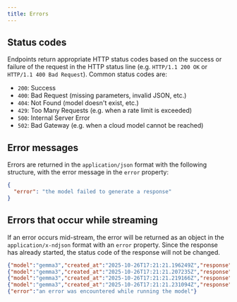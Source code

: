 ```yaml
---
title: Errors
---
```


## Status codes

Endpoints return appropriate HTTP status codes based on the success or failure of the request in the HTTP status line (e.g. `HTTP/1.1 200 OK` or `HTTP/1.1 400 Bad Request`). Common status codes are:

- `200`: Success
- `400`: Bad Request (missing parameters, invalid JSON, etc.)
- `404`: Not Found (model doesn't exist, etc.)
- `429`: Too Many Requests (e.g. when a rate limit is exceeded)
- `500`: Internal Server Error
- `502`: Bad Gateway (e.g. when a cloud model cannot be reached)

## Error messages

Errors are returned in the `application/json` format with the following structure, with the error message in the `error` property:

```json
{
  "error": "the model failed to generate a response"
}
```

## Errors that occur while streaming

If an error occurs mid-stream, the error will be returned as an object in the `application/x-ndjson` format with an `error` property. Since the response has already started, the status code of the response will not be changed.

```json
{"model":"gemma3","created_at":"2025-10-26T17:21:21.196249Z","response":" Yes","done":false}
{"model":"gemma3","created_at":"2025-10-26T17:21:21.207235Z","response":".","done":false}
{"model":"gemma3","created_at":"2025-10-26T17:21:21.219166Z","response":"I","done":false}
{"model":"gemma3","created_at":"2025-10-26T17:21:21.231094Z","response":"can","done":false}
{"error":"an error was encountered while running the model"}
```
